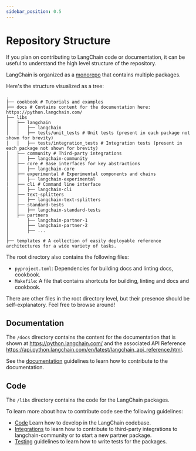 ```yaml
---
sidebar_position: 0.5
---
```

# Repository Structure

If you plan on contributing to LangChain code or documentation, it can be useful
to understand the high level structure of the repository.

LangChain is organized as a [monorepo](https://en.wikipedia.org/wiki/Monorepo) that contains multiple packages.

Here's the structure visualized as a tree:

```text
.
├── cookbook # Tutorials and examples
├── docs # Contains content for the documentation here: https://python.langchain.com/
├── libs
│   ├── langchain
│   │   ├── langchain
│   │   ├── tests/unit_tests # Unit tests (present in each package not shown for brevity)
│   │   ├── tests/integration_tests # Integration tests (present in each package not shown for brevity)
│   ├── community # Third-party integrations
│   │   ├── langchain-community
│   ├── core # Base interfaces for key abstractions
│   │   ├── langchain-core
│   ├── experimental # Experimental components and chains
│   │   ├── langchain-experimental
|   ├── cli # Command line interface
│   │   ├── langchain-cli
│   ├── text-splitters
│   │   ├── langchain-text-splitters
│   ├── standard-tests
│   │   ├── langchain-standard-tests
│   ├── partners
│       ├── langchain-partner-1
│       ├── langchain-partner-2
│       ├── ...
│
├── templates # A collection of easily deployable reference architectures for a wide variety of tasks.
```

The root directory also contains the following files:

* `pyproject.toml`: Dependencies for building docs and linting docs, cookbook.
* `Makefile`: A file that contains shortcuts for building, linting and docs and cookbook.

There are other files in the root directory level, but their presence should be self-explanatory. Feel free to browse around!

## Documentation

The `/docs` directory contains the content for the documentation that is shown
at https://python.langchain.com/ and the associated API Reference https://api.python.langchain.com/en/latest/langchain_api_reference.html.

See the [documentation](/docs/contributing/documentation/style_guide) guidelines to learn how to contribute to the documentation.

## Code

The `/libs` directory contains the code for the LangChain packages.

To learn more about how to contribute code see the following guidelines:

- [Code](./code.mdx) Learn how to develop in the LangChain codebase.
- [Integrations](./integrations.mdx) to learn how to contribute to third-party integrations to langchain-community or to start a new partner package.
- [Testing](./testing.mdx) guidelines to learn how to write tests for the packages.
